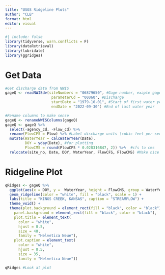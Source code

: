 ```yaml
---
title: "USGS Ridgeline Plots"
author: "CLB"
format: html
editor: visual
---
```


```r
#| include: false
library(tidyverse, warn.conflicts = F)
library(dataRetrieval)
library(lubridate)
library(ggridges)
```

# Get Data

```r
#Get discharge data from NWIS
gageQ <- readNWISdv(siteNumbers = "06879650", #Gage number, exaple gage is Kings Creek, KS
                     parameterCd = "00060", #Discharge
                     startDate = "1979-10-01", #Start of first water year for selected gage
                     endDate = "2022-09-30") #End of last water year

#Rename columns to make sense
gageQ <- renameNWISColumns(gageQ)
gageQ <- gageQ %>% 
  select(-agency_cd, -Flow_cd) %>% 
  rename(FlowCFS = Flow) %>% #Label discharge units (cubic feet per second)
  mutate(WaterYear = calcWaterYear(Date), 
         DOY = yday(Date), #for plotting
         FlowCMS = round(FlowCFS * 0.028316847, 2)) %>%  #cfs to cms
  relocate(site_no, Date, DOY, WaterYear, FlowCFS, FlowCMS) #Make nice order
```

# Ridgeline Plot

```r
qRidges <- gageQ %>% 
  ggplot(aes(x = DOY, y =  WaterYear, height = FlowCMS, group = WaterYear)) +
  geom_ridgeline(color = "white", fill = "black", scale = 1) +
  labs(title = "KINGS CREEK, KANSAS", caption = "STREAMFLOW") +
  theme_void() +
  theme(plot.background = element_rect(fill = "black", color = "black"),
    panel.background = element_rect(fill = "black", color = "black"),
    plot.title = element_text(
      color = "white",
      hjust = 0.5,
      size = 40,
      family = "Helvetica Neue"),
    plot.caption = element_text(
      color = "white",
      hjust = 0.5,
      size = 35,
      family = "Helvetica Neue"))

qRidges #Look at plot
```

# 
